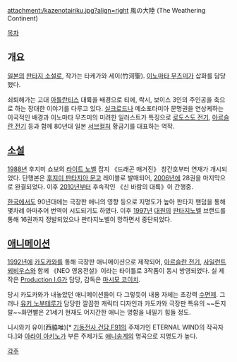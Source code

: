 attachment:/kazenotairiku.jpg?align=right 風の大陸 (The Weathering Continent)

[[목차]]

== 개요 ==
[[일본]]의 [[판타지 소설]]로, 작가는 타케가와 세이(竹河聖). [[이노마타 무츠미]]가 삽화를 담당했다.

쇠퇴해가는 고대 [[아틀란티스]] 대륙을 배경으로 티에, 락시, 보이스 3인의 주인공을 축으로 하는 장대한 이야기를 다루고 있다. [[실크로드]]나 메소포타미아 문명권을 연상케하는 이국적인 배경과 이노마타 무츠미의 미려한 일러스트가 특징으로 [[로도스도 전기]], [[아르슬란 전기]] 등과 함께 80년대 일본 [[서브컬처]] 황금기를 대표하는 역작.

== [[소설]] ==
[[1988년]] 후지미 쇼보의 [[라이트 노벨]] 잡지 《드래곤 매거진》 창간호부터 연재가 개시되었다. 단행본은 [[후지미 판타지아 문고]] 레이블로 발매되어, [[2006년]]에 28권을 마지막으로 완결되었다. 이후 [[2010년]]부터 후속작인 《신 바람의 대륙》이 간행중.

[[한국]]에서도 90년대에는 극장판 애니의 영향 등으로 지명도가 높아 판타지 팬덤을 통해 몇차례 아마추어 번역이 시도되기도 하였다. 이후 [[1997년]] [[대원]]의 [[판타지노벨]] 브랜드를 통해 16권까지 정발되었으나 판타지노벨이 망하면서 중단되었다.

== [[애니메이션]] ==
{{{#!html
<iframe width="560" height="315" src="http://www.youtube.com/embed/_Ll0y5Fe0qc" frameborder="0" allowfullscreen></iframe>
}}}

[[1992년]]에 [[카도카와]]를 통해 극장판 애니메이션으로 제작되어, [[아르슬란 전기]], [[사일런트 뫼비우스]]와 함께 《NEO 영웅전설》이라는 타이틀로 3작품이 동시 방영되었다. 실 제작은 [[Production I.G]]가 담당, 감독은 [[마시모 코이치]].

당시 카도카와가 내놓았던 애니메이션들이 다 그렇듯이 내용 자체는 초강력 [[수면제]]. 그러나 [[유키 노부테루]]가 담당한 깔끔한 캐릭터 디자인과 카도카와 극장판 특유의 ~~돈지랄~~화면빨은 21세기 현재도 어지간한 애니는 명함을 내밀기 힘들 정도.

니시와키 유이(西脇唯)[* [[기동전사 건담 F91]]의 주제가인 ETERNAL WIND의 작곡자다.]와 [[아라이 아키노]]가 부른 주제가도 [[애니송]]계의 명곡으로 지명도가 높다.

[[각주]]
